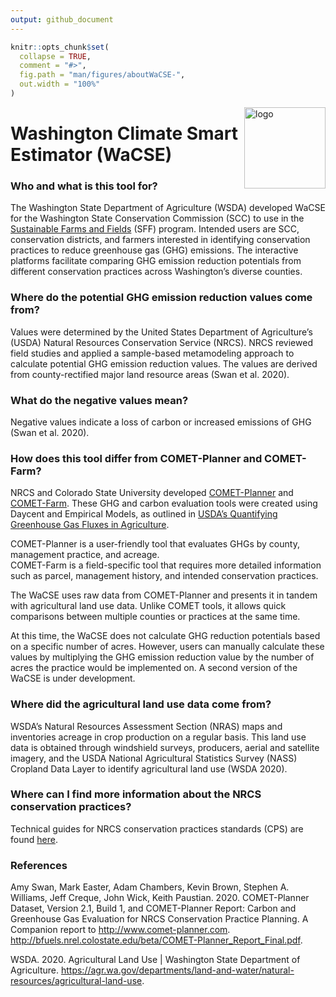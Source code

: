 ```yaml
---
output: github_document
---
```


<!-- aboutWaCSE.md is generated from aboutWaCSE.Rmd. Please edit that file -->

```r
knitr::opts_chunk$set(
  collapse = TRUE,
  comment = "#>",
  fig.path = "man/figures/aboutWaCSE-",
  out.width = "100%"
)
```

<img src = "inst/app/www/hex-WaCSE.png" align = "right" alt = "logo" width = "130"/>

# Washington Climate Smart Estimator (WaCSE)

### Who and what is this tool for? 

The Washington State Department of Agriculture (WSDA) developed WaCSE for the Washington State Conservation Commission (SCC) to use in the [Sustainable Farms and Fields](https://www.scc.wa.gov/sff) (SFF) program. Intended users are SCC, conservation districts, and farmers interested in identifying conservation practices to reduce greenhouse gas (GHG) emissions. The interactive platforms facilitate comparing GHG emission reduction potentials from different conservation practices across Washington’s diverse counties.  

### Where do the potential GHG emission reduction values come from?  

Values were determined by the United States Department of Agriculture's (USDA) Natural Resources Conservation Service (NRCS). NRCS reviewed field studies and applied a sample-based metamodeling approach to calculate potential GHG emission reduction values. The values are derived from county-rectified major land resource areas (Swan et al. 2020).     

### What do the negative values mean?  

Negative values indicate a loss of carbon or increased emissions of GHG (Swan et al. 2020).   


### How does this tool differ from COMET-Planner and COMET-Farm? 

NRCS and Colorado State University developed [COMET-Planner](http://comet-planner.com/) and [COMET-Farm](http://comet-farm.com/). These GHG and carbon evaluation tools were created using Daycent and Empirical Models, as outlined in [USDA's Quantifying Greenhouse Gas Fluxes in Agriculture](https://www.usda.gov/sites/default/files/documents/USDATB1939_07072014.pdf).   

COMET-Planner is a user-friendly tool that evaluates GHGs by county, management practice, and acreage.   
COMET-Farm is a field-specific tool that requires more detailed information such as parcel, management history, and intended conservation practices.   

The WaCSE uses raw data from COMET-Planner and presents it in tandem with agricultural land use data. Unlike COMET tools, it allows quick comparisons between multiple counties or practices at the same time.  

At this time, the WaCSE does not calculate GHG reduction potentials based on a specific number of acres. However, users can manually calculate these values by multiplying the GHG emission reduction value by the number of acres the practice would be implemented on. A second version of the WaCSE is under development. 

### Where did the agricultural land use data come from?  

WSDA's Natural Resources Assessment Section (NRAS) maps and inventories acreage in crop production on a regular basis.  This land use data is obtained through windshield surveys, producers, aerial and satellite imagery, and the USDA National Agricultural Statistics Survey (NASS) Cropland Data Layer to identify agricultural land use (WSDA 2020).    

### Where can I find more information about the NRCS conservation practices? 

Technical guides for NRCS conservation practices standards (CPS) are found [here](https://www.nrcs.usda.gov/wps/portal/nrcs/main/national/technical/cp/). 

### References 

Amy Swan, Mark Easter, Adam Chambers, Kevin Brown, Stephen A. Williams, Jeff Creque, John Wick, Keith Paustian. 2020. COMET-Planner Dataset, Version 2.1, Build 1, and COMET-Planner Report: Carbon and Greenhouse Gas Evaluation for NRCS Conservation Practice Planning. A Companion report to [http://www.comet-planner.com](http://www.comet-planner.com). [http://bfuels.nrel.colostate.edu/beta/COMET-Planner_Report_Final.pdf](http://bfuels.nrel.colostate.edu/beta/COMET-Planner_Report_Final.pdf). 

WSDA. 2020. Agricultural Land Use | Washington State Department of Agriculture. [https://agr.wa.gov/departments/land-and-water/natural-resources/agricultural-land-use](https://agr.wa.gov/departments/land-and-water/natural-resources/agricultural-land-use). 
